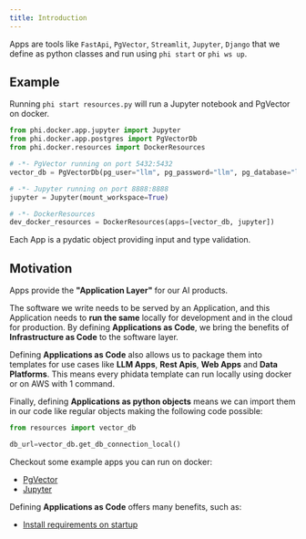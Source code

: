 ```yaml
---
title: Introduction
---
```


Apps are tools like `FastApi`, `PgVector`, `Streamlit`, `Jupyter`, `Django` that we define as python classes and run using `phi start` or `phi ws up`.

## Example

Running `phi start resources.py` will run a Jupyter notebook and PgVector on docker.

```python resources.py
from phi.docker.app.jupyter import Jupyter
from phi.docker.app.postgres import PgVectorDb
from phi.docker.resources import DockerResources

# -*- PgVector running on port 5432:5432
vector_db = PgVectorDb(pg_user="llm", pg_password="llm", pg_database="llm")

# -*- Jupyter running on port 8888:8888
jupyter = Jupyter(mount_workspace=True)

# -*- DockerResources
dev_docker_resources = DockerResources(apps=[vector_db, jupyter])
```

<Tip>

Each App is a pydatic object providing input and type validation.

</Tip>

## Motivation

Apps provide the **"Application Layer"** for our AI products.

The software we write needs to be served by an Application, and this Application needs to **run the same** locally for development and in the cloud for production. By defining **Applications as Code**, we bring the benefits of **Infrastructure as Code** to the software layer.

Defining **Applications as Code** also allows us to package them into templates for use cases like **LLM Apps**, **Rest Apis**, **Web Apps** and **Data Platforms**. This means every phidata template can run locally using docker or on AWS with 1 command.

Finally, defining **Applications as python objects** means we can import them in our code like regular objects making the following code possible:

```python
from resources import vector_db

db_url=vector_db.get_db_connection_local()
```

Checkout some example apps you can run on docker:

- [PgVector](/blocks/app/examples/pgvector)
- [Jupyter](/blocks/app/examples/jupyter)

Defining **Applications as Code** offers many benefits, such as:

- [Install requirements on startup](/blocks/app/features#install-requirements-on-startup)
